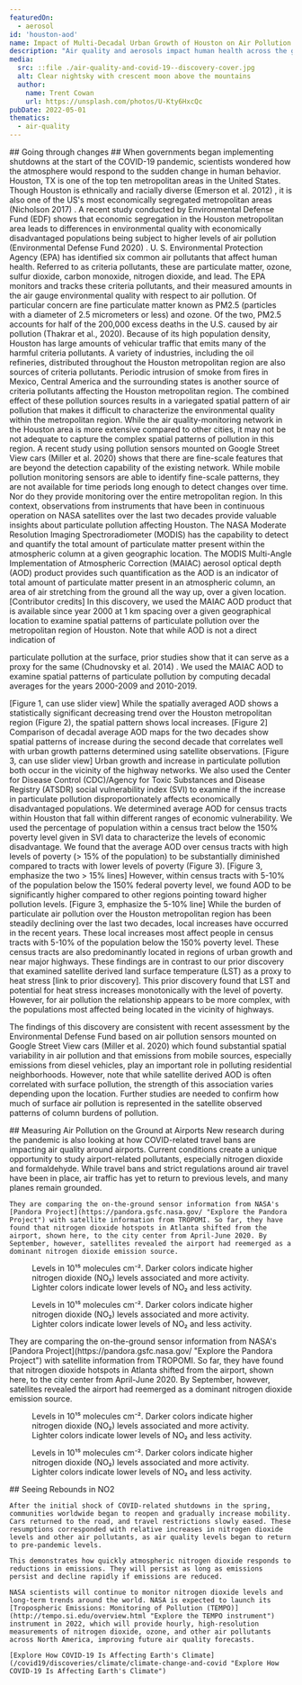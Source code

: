 ```yaml
---
featuredOn:
  - aerosol
id: 'houston-aod'
name: Impact of Multi-Decadal Urban Growth of Houston on Air Pollution
description: "Air quality and aerosols impact human health across the globe, but higher concentrations in metropolitan areas can contribute to a higher risk to human health."
media:
  src: ::file ./air-quality-and-covid-19--discovery-cover.jpg
  alt: Clear nightsky with crescent moon above the mountains
  author:
    name: Trent Cowan
    url: https://unsplash.com/photos/U-Kty6HxcQc
pubDate: 2022-05-01
thematics:
  - air-quality
---
```


<ScrollytellingBlock>
  <Chapter
    center={[0, 0]}
    zoom={2}
    datasetId='aod'
    layerId='aod-monthly-mean'
    datetime='2021-03-01'
  >
    ## Going through changes
    ## When governments began implementing shutdowns at the start of the COVID-19 pandemic, scientists wondered how the atmosphere would respond to the sudden change in human behavior.
    Houston, TX is one of the top ten metropolitan areas in the United States. Though Houston is
ethnically and racially diverse (Emerson et al. 2012) , it is also one of the US&#39;s most economically
segregated metropolitan areas (Nicholson 2017) . A recent study conducted by Environmental
Defense Fund (EDF) shows that economic segregation in the Houston metropolitan area leads to
differences in environmental quality with economically disadvantaged populations being subject
to higher levels of air pollution (Environmental Defense Fund 2020) .
U. S. Environmental Protection Agency (EPA) has identified six common air pollutants that
affect human health. Referred to as criteria pollutants, these are particulate matter, ozone, sulfur
dioxide, carbon monoxide, nitrogen dioxide, and lead. The EPA monitors and tracks these
criteria pollutants, and their measured amounts in the air gauge environmental quality with
respect to air pollution. Of particular concern are fine particulate matter known as PM2.5
(particles with a diameter of 2.5 micrometers or less) and ozone. Of the two, PM2.5 accounts for
half of the 200,000 excess deaths in the U.S. caused by air pollution (Thakrar et al., 2020).
Because of its high population density, Houston has large amounts of vehicular traffic that emits
many of the harmful criteria pollutants. A variety of industries, including the oil refineries,
distributed throughout the Houston metropolitan region are also sources of criteria pollutants.
Periodic intrusion of smoke from fires in Mexico, Central America and the surrounding states is
another source of criteria pollutants affecting the Houston metropolitan region. The combined
effect of these pollution sources results in a variegated spatial pattern of air pollution that makes
it difficult to characterize the environmental quality within the metropolitan region. While the air
quality-monitoring network in the Houston area is more extensive compared to other cities, it
may not be not adequate to capture the complex spatial patterns of pollution in this region. A
recent study using pollution sensors mounted on Google Street View cars (Miller et al. 2020)
shows that there are fine-scale features that are beyond the detection capability of the existing
network. While mobile pollution monitoring sensors are able to identify fine-scale patterns, they
are not available for time periods long enough to detect changes over time. Nor do they provide
monitoring over the entire metropolitan region.
In this context, observations from instruments that have been in continuous operation on NASA
satellites over the last two decades provide valuable insights about particulate pollution affecting
Houston. The NASA Moderate Resolution Imaging Spectroradiometer (MODIS) has the
capability to detect and quantify the total amount of particulate matter present within the
atmospheric column at a given geographic location. The MODIS Multi-Angle Implementation of
Atmospheric Correction (MAIAC) aerosol optical depth (AOD) product provides such
quantification as the AOD is an indicator of total amount of particulate matter present in an
atmospheric column, an area of air stretching from the ground all the way up, over a given
location.
[Contributor credits]
In this discovery, we used the MAIAC AOD product that is available since year 2000 at 1 km
spacing over a given geographical location to examine spatial patterns of particulate pollution
over the metropolitan region of Houston. Note that while AOD is not a direct indication of

particulate pollution at the surface, prior studies show that it can serve as a proxy for the same
(Chudnovsky et al. 2014) . We used the MAIAC AOD to examine spatial patterns of particulate
pollution by computing decadal averages for the years 2000-2009 and 2010-2019.

[Figure 1, can use slider view]
While the spatially averaged AOD shows a statistically significant decreasing trend over the
Houston metropolitan region (Figure 2), the spatial pattern shows local increases.
[Figure 2]
Comparison of decadal average AOD maps for the two decades show spatial patterns of increase
during the second decade that correlates well with urban growth patterns determined using
satellite observations.
[Figure 3, can use slider view]
Urban growth and increase in particulate pollution both occur in the vicinity of the highway
networks.
We also used the Center for Disease Control (CDC)/Agency for Toxic Substances and Disease
Registry (ATSDR) social vulnerability index (SVI) to examine if the increase in particulate
pollution disproportionately affects economically disadvantaged populations. We determined
average AOD for census tracts within Houston that fall within different ranges of economic
vulnerability. We used the percentage of population within a census tract below the 150%
poverty level given in SVI data to characterize the levels of economic disadvantage. We found
that the average AOD over census tracts with high levels of poverty (&gt; 15% of the population) to
be substantially diminished compared to tracts with lower levels of poverty (Figure 3).
[Figure 3, emphasize the two &gt; 15% lines]
However, within census tracts with 5-10% of the population below the 150% federal poverty
level, we found AOD to be significantly higher compared to other regions pointing toward
higher pollution levels.
[Figure 3, emphasize the 5-10% line]
While the burden of particulate air pollution over the Houston metropolitan region has been
steadily declining over the last two decades, local increases have occurred in the recent years.
These local increases most affect people in census tracts with 5-10% of the population below the
150% poverty level. These census tracts are also predominantly located in regions of urban
growth and near major highways. These findings are in contrast to our prior discovery that
examined satellite derived land surface temperature (LST) as a proxy to heat stress [link to prior
discovery]. This prior discovery found that LST and potential for heat stress increases
monotonically with the level of poverty. However, for air pollution the relationship appears to be
more complex, with the populations most affected being located in the vicinity of highways.

The findings of this discovery are consistent with recent assessment by the Environmental
Defense Fund based on air pollution sensors mounted on Google Street View cars (Miller et al.
2020) which found substantial spatial variability in air pollution and that emissions from mobile
sources, especially emissions from diesel vehicles, play an important role in polluting residential
neighborhoods. However, note that while satellite derived AOD is often correlated with surface
pollution, the strength of this association varies depending upon the location. Further studies are
needed to confirm how much of surface air pollution is represented in the satellite observed
patterns of column burdens of pollution.
 
</ScrollytellingBlock>

<Block type='full'>
  <Prose>
    ## Measuring Air Pollution on the Ground at Airports
    New research during the pandemic is also looking at how COVID-related travel bans are impacting air quality around airports. Current conditions create a unique opportunity to study airport-related pollutants, especially nitrogen dioxide and formaldehyde. While travel bans and strict regulations around air travel have been in place, air traffic has yet to return to previous levels, and many planes remain grounded.

    They are comparing the on-the-ground sensor information from NASA's [Pandora Project](https://pandora.gsfc.nasa.gov/ "Explore the Pandora Project") with satellite information from TROPOMI. So far, they have found that nitrogen dioxide hotspots in Atlanta shifted from the airport, shown here, to the city center from April-June 2020. By September, however, satellites revealed the airport had reemerged as a dominant nitrogen dioxide emission source.
  </Prose>
  <Figure>
    <Map
      datasetId='no2'
      layerId='no2-monthly'
      center={[-84.39, 33.75]}
      zoom={9.5}
      dateTime='2019-04-01'
      compareDateTime='2020-04-01'
    />
    <Caption 
      attrAuthor='NASA' 
      attrUrl='https://nasa.gov/'
    >
      Levels in 10¹⁵ molecules cm⁻². Darker colors indicate higher nitrogen dioxide (NO₂) levels associated and more activity. Lighter colors indicate lower levels of NO₂ and less activity.
    </Caption> 
  </Figure>
</Block>

<Block type='full'>
  <Figure>
    <Map
      datasetId='no2'
      layerId='no2-monthly'
      center={[-84.39, 33.75]}
      zoom={9.5}
      dateTime='2019-06-01'
      compareDateTime='2020-06-01'
    />
    <Caption 
      attrAuthor='NASA' 
      attrUrl='https://nasa.gov/'
    >
      Levels in 10¹⁵ molecules cm⁻². Darker colors indicate higher nitrogen dioxide (NO₂) levels associated and more activity. Lighter colors indicate lower levels of NO₂ and less activity.
    </Caption> 
  </Figure>
  <Prose>
    They are comparing the on-the-ground sensor information from NASA's [Pandora Project](https://pandora.gsfc.nasa.gov/ "Explore the Pandora Project") with satellite information from TROPOMI. So far, they have found that nitrogen dioxide hotspots in Atlanta shifted from the airport, shown here, to the city center from April-June 2020.
  </Prose>
</Block>

<Block type='full'>
  <Prose>
    By September, however, satellites revealed the airport had reemerged as a dominant nitrogen dioxide emission source.
  </Prose>
  <Figure>
    <Map
      datasetId='no2'
      layerId='no2-monthly'
      center={[-84.39, 33.75]}
      zoom={9.5}
      dateTime='2019-09-01'
      compareDateTime='2020-09-01'
    />
    <Caption 
      attrAuthor='NASA' 
      attrUrl='https://nasa.gov/'
    >
      Levels in 10¹⁵ molecules cm⁻². Darker colors indicate higher nitrogen dioxide (NO₂) levels associated and more activity. Lighter colors indicate lower levels of NO₂ and less activity.
    </Caption> 
  </Figure>
</Block>

<Block type='full'>
  <Figure>
    <Map
      datasetId='no2'
      layerId='no2-monthly'
      center={[120.11, 34.95]}
      zoom={4.5}
      dateTime='2020-02-01'
      compareDateTime='2022-02-01'
    />
    <Caption 
      attrAuthor='NASA' 
      attrUrl='https://nasa.gov/'
    >
      Levels in 10¹⁵ molecules cm⁻². Darker colors indicate higher nitrogen dioxide (NO₂) levels associated and more activity. Lighter colors indicate lower levels of NO₂ and less activity.
    </Caption> 
  </Figure>
  <Prose>
    ## Seeing Rebounds in NO2
  
    After the initial shock of COVID-related shutdowns in the spring, communities worldwide began to reopen and gradually increase mobility. Cars returned to the road, and travel restrictions slowly eased. These resumptions corresponded with relative increases in nitrogen dioxide levels and other air pollutants, as air quality levels began to return to pre-pandemic levels.
    
    This demonstrates how quickly atmospheric nitrogen dioxide responds to reductions in emissions. They will persist as long as emissions persist and decline rapidly if emissions are reduced.
    
    NASA scientists will continue to monitor nitrogen dioxide levels and long-term trends around the world. NASA is expected to launch its [Tropospheric Emissions: Monitoring of Pollution (TEMPO)](http://tempo.si.edu/overview.html "Explore the TEMPO instrument") instrument in 2022, which will provide hourly, high-resolution measurements of nitrogen dioxide, ozone, and other air pollutants across North America, improving future air quality forecasts.
    
    [Explore How COVID-19 Is Affecting Earth's Climate](/covid19/discoveries/climate/climate-change-and-covid "Explore How COVID-19 Is Affecting Earth's Climate")
  </Prose>
</Block>